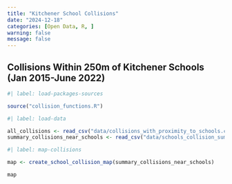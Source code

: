 ```yaml
---
title: "Kitchener School Collisions"
date: "2024-12-18"
categories: [Open Data, R, ]
warning: false
message: false
---
```


## Collisions Within 250m of Kitchener Schools (Jan 2015-June 2022)

```r
#| label: load-packages-sources

source("collision_functions.R")
```

```r
#| label: load-data

all_collisions <- read_csv("data/collisions_with_proximity_to_schools.csv")
summary_collisions_near_schools <- read_csv("data/schools_collision_summary.csv")
```

```r
#| label: map-collisions

map <- create_school_collision_map(summary_collisions_near_schools)

map
```
